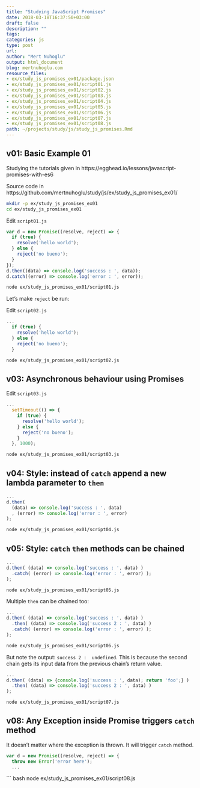 ```yaml
---
title: "Studying JavaScript Promises"
date: 2018-03-18T16:37:50+03:00 
draft: false
description: ""
tags:
categories: js
type: post
url:
author: "Mert Nuhoglu"
output: html_document
blog: mertnuhoglu.com
resource_files:
- ex/study_js_promises_ex01/package.json
- ex/study_js_promises_ex01/script01.js
- ex/study_js_promises_ex01/script02.js
- ex/study_js_promises_ex01/script03.js
- ex/study_js_promises_ex01/script04.js
- ex/study_js_promises_ex01/script05.js
- ex/study_js_promises_ex01/script06.js
- ex/study_js_promises_ex01/script07.js
- ex/study_js_promises_ex01/script08.js
path: ~/projects/study/js/study_js_promises.Rmd
---
```


<style>
  .main-container {
    max-width: 1600px !important;
  }
</style>

## v01: Basic Example 01

Studying the tutorials given in https://egghead.io/lessons/javascript-promises-with-es6

Source code in https://github.com/mertnuhoglu/study/js/ex/study_js_promises_ex01/

``` bash
mkdir -p ex/study_js_promises_ex01
cd ex/study_js_promises_ex01
``` 

Edit `script01.js`

``` js
var d = new Promise((resolve, reject) => {
  if (true) {
    resolve('hello world');
  } else {
    reject('no bueno');
  }
});
d.then((data) => console.log('success : ', data));
d.catch((error) => console.log('error : ', error));
``` 

``` bash
node ex/study_js_promises_ex01/script01.js
``` 

Let's make `reject` be run:

Edit `script02.js`

``` js
...
  if (true) {
    resolve('hello world');
  } else {
    reject('no bueno');
  }
``` 

``` bash
node ex/study_js_promises_ex01/script02.js
``` 

## v03: Asynchronous behaviour using Promises

Edit `script03.js`

``` js
...
  setTimeout(() => {
    if (true) {
      resolve('hello world');
    } else {
      reject('no bueno');
    }
  }, 1000);
``` 

``` bash
node ex/study_js_promises_ex01/script03.js
``` 

## v04: Style: instead of `catch` append a new lambda parameter to `then`

``` js
...
d.then(
  (data) => console.log('success : ', data)
  , (error) => console.log('error : ', error)
);
``` 

``` bash
node ex/study_js_promises_ex01/script04.js
``` 

## v05: Style: `catch` `then` methods can be chained

``` js
...
d.then( (data) => console.log('success : ', data) )
  .catch( (error) => console.log('error : ', error) );
);
``` 

``` bash
node ex/study_js_promises_ex01/script05.js
``` 

Multiple `then` can be chained too:

``` js
...
d.then( (data) => console.log('success : ', data) )
  .then( (data) => console.log('success 2 : ', data) )
  .catch( (error) => console.log('error : ', error) );
);
``` 

``` bash
node ex/study_js_promises_ex01/script06.js
``` 

But note the output: `success 2 :  undefined`. This is because the second chain gets its input data from the previous chain's return value.

``` js
...
d.then( (data) => {console.log('success : ', data); return 'foo';} )
  .then( (data) => console.log('success 2 : ', data) )
);
``` 

``` bash
node ex/study_js_promises_ex01/script07.js
``` 

## v08: Any Exception inside Promise triggers `catch` method

It doesn't matter where the exception is thrown. It will trigger `catch` method.

``` js
var d = new Promise((resolve, reject) => {
  throw new Error('error here');
  ...
``` 

``` bash
node ex/study_js_promises_ex01/script08.js
